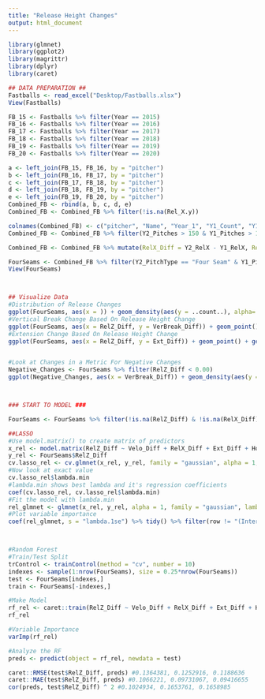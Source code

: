 ```yaml
---
title: "Release Height Changes"
output: html_document
---
```


```r

library(glmnet)
library(ggplot2)
library(magrittr)
library(dplyr)
library(caret)

## DATA PREPARATION ##
Fastballs <- read_excel("Desktop/Fastballs.xlsx")
View(Fastballs)

FB_15 <- Fastballs %>% filter(Year == 2015)
FB_16 <- Fastballs %>% filter(Year == 2016)
FB_17 <- Fastballs %>% filter(Year == 2017)
FB_18 <- Fastballs %>% filter(Year == 2018)
FB_19 <- Fastballs %>% filter(Year == 2019)
FB_20 <- Fastballs %>% filter(Year == 2020)

a <- left_join(FB_15, FB_16, by = "pitcher")
b <- left_join(FB_16, FB_17, by = "pitcher")
c <- left_join(FB_17, FB_18, by = "pitcher")
d <- left_join(FB_18, FB_19, by = "pitcher")
e <- left_join(FB_19, FB_20, by = "pitcher")
Combined_FB <- rbind(a, b, c, d, e)
Combined_FB <- Combined_FB %>% filter(!is.na(Rel_X.y))

colnames(Combined_FB) <- c("pitcher", "Name", "Year_1", "Y1_Count", "Y1_RelX", "Y1_RelZ", "Y1_RelY", "Y1_Ext", "Y1_MaxVelo", "Y1_MeanVelo", "Y1_HorBreak", "Y1_ABSHor", "Y1_VerBreak", "Y1_Spin", "Y1_SM", "Y1_CSW", "Y1_BIPCount", "Y1_EV", "Y1_wOBA", "Y1_xwOBA", "Y1_Barrel", "Y1_PitchType", "Y1_PitchType2", "Y1_Team", "Y1_Age", "Y1_Pitches", "Y1_IP", "Y1_FBv", "Y1_playerid", "Y1_weight", "Y1_height", "Y1_bats", "Y1_throws", "Y2_Name", "Year_2", "Y2_Count", "Y2_RelX", "Y2_RelZ", "Y2_RelY", "Y2_Ext", "Y2_MaxVelo", "Y2_MeanVelo", "Y2_HorBreak", "Y2_ABSHor", "Y2_VerBreak", "Y2_Spin", "Y2_SM", "Y2_CSW", "Y2_BIPCount", "Y2_EV", "Y2_wOBA", "Y2_xwOBA", "Y2_Barrel", "Y2_PitchType", "Y2_PitchType2", "Y2_Team", "Y2_Age", "Y2_Pitches", "Y2_IP", "Y2_FBv", "Y2_playerid", "Y2_weight", "Y2_height", "Y2_bats", "Y2_throws")
Combined_FB <- Combined_FB %>% filter(Y2_Pitches > 150 & Y1_Pitches > 150)

Combined_FB <- Combined_FB %>% mutate(RelX_Diff = Y2_RelX - Y1_RelX, RelZ_Diff = Y2_RelZ - Y1_RelZ, Ext_Diff = Y2_Ext - Y1_Ext, Velo_Diff = Y2_MeanVelo - Y1_MeanVelo, Velo_Diff2 = Y2_FBv - Y1_FBv, VerBreak_Diff = Y2_VerBreak - Y1_VerBreak, HorBreak_Diff = Y2_ABSHor - Y1_ABSHor)

FourSeams <- Combined_FB %>% filter(Y2_PitchType == "Four Seam" & Y1_PitchType == "Four Seam")
View(FourSeams)



## Visualize Data
#Distribution of Release Changes
ggplot(FourSeams, aes(x = )) + geom_density(aes(y = ..count..), alpha=.2, fill="#FF6666") + labs(x = "Release Height Change (in)", y = "Count") + ggtitle("Release Height Changes Distribution") + theme_bw() + theme(plot.title = element_text(hjust = 0.5)) + theme(plot.title = element_text(face = "bold", size = 14)) + theme(axis.title.x = element_text(face = "bold")) + theme(axis.title.y = element_text(face = "bold")) + theme(legend.title = element_text(face = "bold")) + xlim(-0.5, 0.5)
#Vertical Break Change Based On Release Height Change
ggplot(FourSeams, aes(x = RelZ_Diff, y = VerBreak_Diff)) + geom_point() + geom_smooth() + ggtitle("Vertical Break Change Based On Release Height Change") + theme_bw() + labs(y = "Vertical Break Change", x = "Release Height Change") + theme(plot.title = element_text(hjust = 0.5)) + theme(plot.title = element_text(face = "bold", size = 14)) + theme(axis.title.x = element_text(face = "bold")) + theme(axis.title.y = element_text(face = "bold")) + theme(legend.title = element_text(face = "bold")) + xlim(-0.35, 0.3) + ylim(-0.3, 0.3)
#Extension Change Based On Release Height Change
ggplot(FourSeams, aes(x = RelZ_Diff, y = Ext_Diff)) + geom_point() + geom_smooth() + ggtitle("Extension Change Based On Release Height Change") + theme_bw() + labs(y = "Extension Change", x = "Release Height Change") + theme(plot.title = element_text(hjust = 0.5)) + theme(plot.title = element_text(face = "bold", size = 14)) + theme(axis.title.x = element_text(face = "bold")) + theme(axis.title.y = element_text(face = "bold")) + theme(legend.title = element_text(face = "bold")) + xlim(-0.35, 0.3)


#Look at Changes in a Metric For Negative Changes
Negative_Changes <- FourSeams %>% filter(RelZ_Diff < 0.00)
ggplot(Negative_Changes, aes(x = VerBreak_Diff)) + geom_density(aes(y = ..count..), alpha=.2, fill="#FF6666") + labs(x = "Vertical Break Change (in)", y = "Count") + ggtitle("Vertical Break Change For Lower Releases") + theme_bw() + theme(plot.title = element_text(hjust = 0.5)) + theme(plot.title = element_text(face = "bold", size = 14)) + theme(axis.title.x = element_text(face = "bold")) + theme(axis.title.y = element_text(face = "bold")) + theme(legend.title = element_text(face = "bold")) 



### START TO MODEL ###

FourSeams <- FourSeams %>% filter(!is.na(RelZ_Diff) & !is.na(RelX_Diff) & !is.na(Ext_Diff) & !is.na(Velo_Diff) & !is.na(HorBreak_Diff) & !is.na(VerBreak_Diff))

##LASSO
#Use model.matrix() to create matrix of predictors
x_rel <- model.matrix(RelZ_Diff ~ Velo_Diff + RelX_Diff + Ext_Diff + HorBreak_Diff + VerBreak_Diff, data = FourSeams)
y_rel <- FourSeams$RelZ_Diff
cv.lasso_rel <- cv.glmnet(x_rel, y_rel, family = "gaussian", alpha = 1, lambda = NULL)
#Now look at exact value
cv.lasso_rel$lambda.min
#lambda.min shows best lambda and it's regression coefficients
coef(cv.lasso_rel, cv.lasso_rel$lambda.min)
#Fit the model with lambda.min
rel_glmnet <- glmnet(x_rel, y_rel, alpha = 1, family = "gaussian", lambda = cv.lasso_rel$lambda.min)
#Plot variable importance
coef(rel_glmnet, s = "lambda.1se") %>% tidy() %>% filter(row != "(Intercept)") %>% ggplot(aes(value, reorder(row, value), color = value > 0)) + geom_point(show.legend = FALSE) + ggtitle("Influential variables") + xlab("Coefficient") + ylab(NULL)



#Random Forest
#Train/Test Split
trControl <- trainControl(method = "cv", number = 10)
indexes <- sample(1:nrow(FourSeams), size = 0.25*nrow(FourSeams)) 
test <- FourSeams[indexes,]
train <- FourSeams[-indexes,] 

#Make Model
rf_rel <- caret::train(RelZ_Diff ~ Velo_Diff + RelX_Diff + Ext_Diff + HorBreak_Diff + VerBreak_Diff, data = train, method = "rf", trControl = trControl, importance = TRUE)
rf_rel

#Variable Importance
varImp(rf_rel)

#Analyze the RF 
preds <- predict(object = rf_rel, newdata = test)

caret::RMSE(test$RelZ_Diff, preds) #0.1364381, 0.1252916, 0.1188636
caret::MAE(test$RelZ_Diff, preds) #0.1066221, 0.09731067, 0.09416655
cor(preds, test$RelZ_Diff) ^ 2 #0.1024934, 0.1653761, 0.1658985


```
